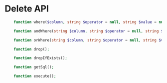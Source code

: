 # Delete API

```php
	function where($column, string $operator = null, string $value = null): self;

    function andWhere(string $column, string $operator = null, string $value = null): self;

    function orWhere(string $column, string $operator = null, string $value = null): self;

    function drop();

    function dropIfExists();

    function getSql();

    function execute();
```
